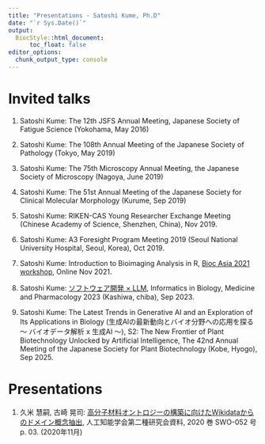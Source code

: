 ```yaml
---
title: "Presentations - Satoshi Kume, Ph.D"
date: "`r Sys.Date()`"
output:
  BiocStyle::html_document:
      toc_float: false
editor_options: 
  chunk_output_type: console
---
```


# Invited talks

1. Satoshi Kume: The 12th JSFS Annual Meeting, Japanese Society of Fatigue Science (Yokohama, May 2016)

2. Satoshi Kume: The 108th Annual Meeting of the Japanese Society of Pathology (Tokyo, May 2019)

3. Satoshi Kume: The 75th Microscopy Annual Meeting, the Japanese Society of Microscopy (Nagoya, June 2019)

4. Satoshi Kume: The 51st Annual Meeting of the Japanese Society for Clinical Molecular Morphology (Kurume, Sep 2019)

5.	Satoshi Kume: RIKEN-CAS Young Researcher Exchange Meeting (Chinese Academy of Science, Shenzhen, China), Nov 2019.

6.	Satoshi Kume: A3 Foresight Program Meeting 2019 (Seoul National University Hospital, Seoul, Korea), Oct  2019.

7. Satoshi Kume: Introduction to Bioimaging Analysis in R, [Bioc Asia 2021 workshop](https://biocasia2021.bioconductor.org/workshops/), Online Nov 2021.

8. Satoshi Kume: [ソフトウェア開発 × LLM](https://speakerdeck.com/skume/sohutoueakai-fa-x-llm-rpatukezikai-fa-woti-cai-ni), Informatics in Biology, Medicine and Pharmacology 2023 (Kashiwa, chiba), Sep 2023.

9. Satoshi Kume: The Latest Trends in Generative AI and an Exploration of Its Applications in Biology (生成AIの最新動向とバイオ分野への応用を探る 〜 バイオデータ解析 x 生成AI 〜), S2: The New Frontier of Plant Biotechnology Unlocked by Artificial Intelligence, The 42nd Annual Meeting of the Japanese Society for Plant Biotechnology (Kobe, Hyogo), Sep 2025.


# Presentations 

1. 久米 慧嗣, 古崎 晃司: [高分子材料オントロジーの構築に向けたWikidataからのドメイン概念抽出](https://www.jstage.jst.go.jp/article/jsaisigtwo/2020/SWO-052/2020_03/_article/-char/ja/), 人工知能学会第二種研究会資料, 2020 巻 SWO-052 号 p. 03. (2020年11月)


